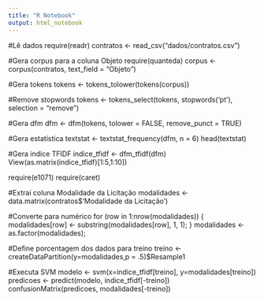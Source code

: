 ```yaml
---
title: "R Notebook"
output: html_notebook
---
```


#Lê dados
require(readr)
contratos <- read_csv("dados/contratos.csv")

#Gera corpus para a coluna Objeto
require(quanteda)
corpus <- corpus(contratos, text_field = "Objeto")

#Gera tokens
tokens <- tokens_tolower(tokens(corpus))

#Remove stopwords
tokens <- tokens_select(tokens, stopwords('pt'), selection = "remove")

#Gera dfm
dfm <- dfm(tokens, tolower = FALSE, remove_punct = TRUE)

#Gera estatística
textstat <- textstat_frequency(dfm, n = 6)
head(textstat)

#Gera indice TFIDF
indice_tfidf <- dfm_tfidf(dfm)
View(as.matrix(indice_tfidf)[1:5,1:10])

require(e1071)
require(caret)

#Extrai coluna Modalidade da Licitação
modalidades <- data.matrix(contratos$'Modalidade da Licitação')

#Converte para numérico
for (row in 1:nrow(modalidades)) {
    modalidades[row] <- substring(modalidades[row], 1, 1);
}
modalidades <- as.factor(modalidades);

#Define porcentagem dos dados para treino
treino <- createDataPartition(y=modalidades,p = .5)$Resample1

#Executa SVM
modelo <- svm(x=indice_tfidf[treino], y=modalidades[treino])
predicoes <- predict(modelo, indice_tfidf[-treino])
confusionMatrix(predicoes, modalidades[-treino])
